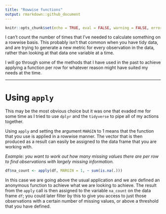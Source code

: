```yaml
---
title: "Rowwise functions"
output: rmarkdown::github_document
---
```


```r
knitr::opts_chunk$set(echo = TRUE, eval = FALSE, warning = FALSE, error = FALSE, message = FALSE)
```

I can't count the number of times that I've needed to calculate something on a rowwise basis. This probably isn't that common when you have tidy data, and are trying to generate a new metric for every observation in the data, rather than looking at that data one variable at a time.  

I will go through some of the methods that I have used in the past to achieve applying a function per row for whatever reason might have suited my needs at the time.  

- - - -

# Using `apply` 
This may be the most obvious choice but it was one that evaded me for some time as I tried to use `dplyr` and the `tidyverse` to pipe all of my actions together.  

Using `apply` and setting the argument `MARGIN` to 1 means that the function that you use is applied in a rowwise manner. The vector that is then produced as a result can easily be assigned to the data frame that you are working with. 

_Example: you want to work out how many missing values there are per row to find observations with largely missing information._ 

```r
df$na_count <- apply(df, MARGIN = 1, ~ sum(is.na(.)))
```

In this case we are going above the usual application and we are defined an anonymous function to achieve what we are looking to achieve. The result from the `apply` call is then assigned to the variable `na_count` on the data frame `df`; you could later filter by this to give you access to just those observations with a certain number of missing values, or above a threshold that you have defined. 





